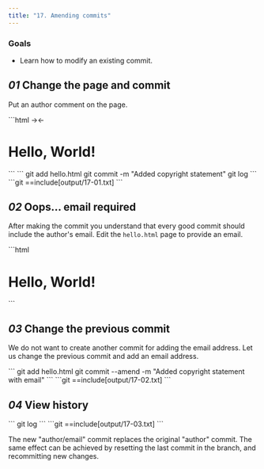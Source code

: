 ```yaml
---
title: "17. Amending commits"
---
```


### Goals

- Learn how to modify an existing commit.

## _01_ Change the page and commit

Put an author comment on the page.

<File file="hello.html">
```html
→<!-- Author: Alexander Shvets -->←
<html>
  <head>
  </head>
  <body>
    <h1>Hello, World!</h1>
  </body>
</html>
```
</File>

<Run>
```
git add hello.html
git commit -m "Added copyright statement"
git log
```
</Run>

<Output>
```git
==include[output/17-01.txt]
```
</Output>

## _02_ Oops... email required

After making the commit you understand that every good commit should include the author's email. Edit the `hello.html` page to provide an email.

<File file="hello.html">
```html
<!-- Author: Alexander Shvets →(alex@githowto.com)← -->
<html>
  <head>
  </head>
  <body>
    <h1>Hello, World!</h1>
  </body>
</html>
```
</File>

## _03_ Change the previous commit

We do not want to create another commit for adding the email address. Let us change the previous commit and add an email address.

<Run>
```
git add hello.html
git commit --amend -m "Added copyright statement with email"
```
</Run>

<Output>
```git
==include[output/17-02.txt]
```
</Output>

## _04_ View history

<Run>
```
git log
```
</Run>

<Output>
```git
==include[output/17-03.txt]
```
</Output>

The new "author/email" commit replaces the original "author" commit. The same effect can be achieved by resetting the last commit in the branch, and recommitting new changes.
